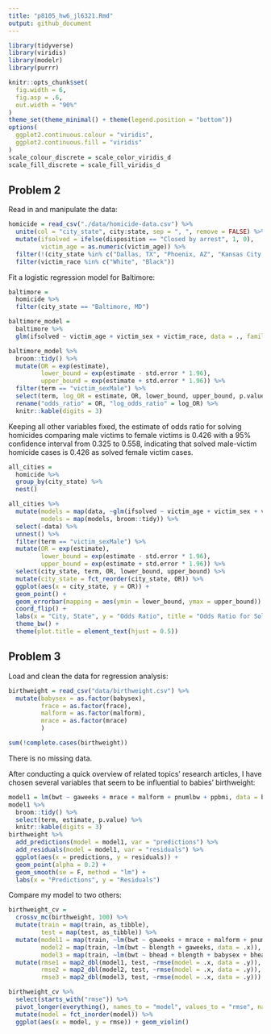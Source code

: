 ```yaml
---
title: "p8105_hw6_jl6321.Rmd"
output: github_document
---
```


```r
library(tidyverse) 
library(viridis) 
library(modelr) 
library(purrr)

knitr::opts_chunk$set(
  fig.width = 6,
  fig.asp = .6,
  out.width = "90%"
)
theme_set(theme_minimal() + theme(legend.position = "bottom"))
options(
  ggplot2.continuous.colour = "viridis",
  ggplot2.continuous.fill = "viridis"
)
scale_colour_discrete = scale_color_viridis_d
scale_fill_discrete = scale_fill_viridis_d
```

## Problem 2

Read in and manipulate the data: 
```r
homicide = read_csv("./data/homicide-data.csv") %>% 
  unite(col = "city_state", city:state, sep = ", ", remove = FALSE) %>% 
  mutate(ifsolved = ifelse(disposition == "Closed by arrest", 1, 0), 
         victim_age = as.numeric(victim_age)) %>% 
  filter(!(city_state %in% c("Dallas, TX", "Phoenix, AZ", "Kansas City, MO", "Tulsa, AL"))) %>% 
  filter(victim_race %in% c("White", "Black")) 
```

Fit a logistic regression model for Baltimore: 
```r
baltimore = 
  homicide %>% 
  filter(city_state == "Baltimore, MD") 

baltimore_model = 
  baltimore %>% 
  glm(ifsolved ~ victim_age + victim_sex + victim_race, data = ., family = binomial()) 

baltimore_model %>% 
  broom::tidy() %>% 
  mutate(OR = exp(estimate), 
         lower_bound = exp(estimate - std.error * 1.96), 
         upper_bound = exp(estimate + std.error * 1.96)) %>% 
  filter(term == "victim_sexMale") %>% 
  select(term, log_OR = estimate, OR, lower_bound, upper_bound, p.value) %>% 
  rename("odds_ratio" = OR, "log_odds_ratio" = log_OR) %>% 
  knitr::kable(digits = 3)
```
Keeping all other variables fixed, the estimate of odds ratio for solving homicides comparing male victims to female victims is 0.426 with a 95% confidence interval from 0.325 to 0.558, indicating that solved male-victim homicide cases is 0.426 as solved female victim cases. 

```r
all_cities = 
  homicide %>% 
  group_by(city_state) %>% 
  nest() 

all_cities %>% 
  mutate(models = map(data, ~glm(ifsolved ~ victim_age + victim_sex + victim_race, data = .x, family = binomial())), 
         models = map(models, broom::tidy)) %>% 
  select(-data) %>% 
  unnest() %>% 
  filter(term == "victim_sexMale") %>% 
  mutate(OR = exp(estimate), 
         lower_bound = exp(estimate - std.error * 1.96), 
         upper_bound = exp(estimate + std.error * 1.96)) %>% 
  select(city_state, term, OR, lower_bound, upper_bound) %>% 
  mutate(city_state = fct_reorder(city_state, OR)) %>% 
  ggplot(aes(x = city_state, y = OR)) + 
  geom_point() + 
  geom_errorbar(mapping = aes(ymin = lower_bound, ymax = upper_bound)) + 
  coord_flip() + 
  labs(x = "City, State", y = "Odds Ratio", title = "Odds Ratio for Solving Homicides Comparing Male to Female Victims") + 
  theme_bw() + 
  theme(plot.title = element_text(hjust = 0.5)) 
```

## Problem 3 

Load and clean the data for regression analysis: 
```r
birthweight = read_csv("data/birthweight.csv") %>% 
  mutate(babysex = as.factor(babysex),
         frace = as.factor(frace), 
         malform = as.factor(malform), 
         mrace = as.factor(mrace)
         ) 

sum(!complete.cases(birthweight))
```
There is no missing data. 

After conducting a quick overview of related topics' research articles, I have chosen several variables that seem to be influential to babies' birthweight: 
```r
model1 = lm(bwt ~ gaweeks + mrace + malform + pnumlbw + ppbmi, data = birthweight) 
model1 %>% 
  broom::tidy() %>% 
  select(term, estimate, p.value) %>% 
  knitr::kable(digits = 3) 
birthweight %>% 
  add_predictions(model = model1, var = "predictions") %>% 
  add_residuals(model = model1, var = "residuals") %>% 
  ggplot(aes(x = predictions, y = residuals)) + 
  geom_point(alpha = 0.2) + 
  geom_smooth(se = F, method = "lm") + 
  labs(x = "Predictions", y = "Residuals") 
```

Compare my model to two others:
```r
birthweight_cv = 
  crossv_mc(birthweight, 100) %>% 
  mutate(train = map(train, as_tibble), 
         test = map(test, as_tibble)) %>% 
  mutate(model1 = map(train, ~lm(bwt ~ gaweeks + mrace + malform + pnumlbw + ppbmi, data = .x)), 
         model2 = map(train, ~lm(bwt ~ blength + gaweeks, data = .x)), 
         model3 = map(train, ~lm(bwt ~ bhead + blength + babysex + bhead * blength + bhead * babysex + blength * babysex + bhead * blength * babysex, data = .x))) %>% 
  mutate(rmse1 = map2_dbl(model1, test, ~rmse(model = .x, data = .y)), 
         rmse2 = map2_dbl(model2, test, ~rmse(model = .x, data = .y)), 
         rmse3 = map2_dbl(model3, test, ~rmse(model = .x, data = .y))) 

birthweight_cv %>% 
  select(starts_with("rmse")) %>% 
  pivot_longer(everything(), names_to = "model", values_to = "rmse", names_prefix = "rmse_") %>% 
  mutate(model = fct_inorder(model)) %>% 
  ggplot(aes(x = model, y = rmse)) + geom_violin() 
```

